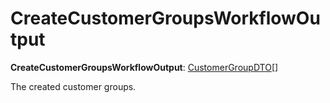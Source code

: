 
# CreateCustomerGroupsWorkflowOutput

 **CreateCustomerGroupsWorkflowOutput**: [CustomerGroupDTO](../../../customer/interfaces/customer.CustomerGroupDTO/page.mdx)[]

The created customer groups.
